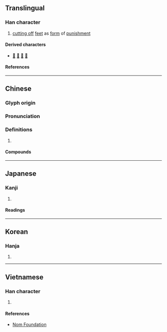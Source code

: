{{character info/new}}
==Translingual==

===Han character===
{{Han char|rn=18|rad=刀|as=04|sn=6|four=72200|canj=BLN|ids=⿰月刂}}

# [[cutting off]] [[feet]] as [[form]] of [[punishment]]

====Derived characters====
* [[𠈛]] [[前]] [[𦮯]] [[𪠰]]

====References====
{{Han ref|kx=0137.250|dkj=01900|dj=0309.120|hdz=10327.070|uh=5216}}

----

==Chinese==
{{zh-forms}}

===Glyph origin===
{{Han etym}}

===Pronunciation===
{{zh-pron
|m=yuè
|c=jyut6
|mn=goa̍t
|mc=y
|oc=y
|ma=
|cat=v
}}

===Definitions===
{{zh-hanzi}}

# {{rfdef|zh}}

====Compounds====
{{zh-der|刖刑|刖趾適屨|刖足適屨|刖足}}

----

==Japanese==

===Kanji===
{{ja-kanji|grade=9|rs=刀04}}

# {{defn|ja|sort=刀04}}

====Readings====
{{rfv-etymology|ja}}
{{ja-readings
|goon=がち<ぐわち, <!--ぐち, -->ごち
|kanon=がつ<ぐわつ, げつ<げつ<ぐゑつ, ごつ
|kun=き-る, あやう-い<あやふ-い
}}

----

==Korean==

===Hanja===
{{ko-hanja|월}}

# {{defn|ko|sort=刀04}}

----

==Vietnamese==

===Han character===
{{vi-readings|rs=刀04|reading=nguyệt}}

# {{defn|vi|sort=刀04}}

====References====
* [http://nomfoundation.org/common/nom_details.php?codepoint=5216 Nom Foundation]